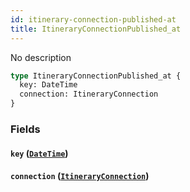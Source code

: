 ```yaml
---
id: itinerary-connection-published-at
title: ItineraryConnectionPublished_at
---
```


No description

```graphql
type ItineraryConnectionPublished_at {
  key: DateTime
  connection: ItineraryConnection
}
```

### Fields

#### `key` ([`DateTime`](/v1/scalars/date-time))

#### `connection` ([`ItineraryConnection`](/v1/objects/itinerary-connection))
